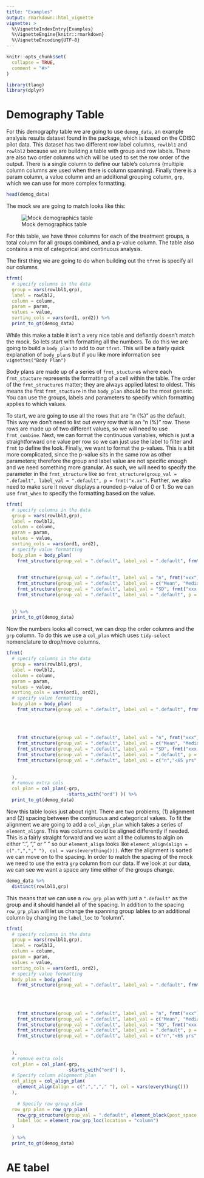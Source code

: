 ```yaml
---
title: "Examples"
output: rmarkdown::html_vignette
vignette: >
  %\VignetteIndexEntry{Examples}
  %\VignetteEngine{knitr::rmarkdown}
  %\VignetteEncoding{UTF-8}
---
```


```r
knitr::opts_chunk$set(
  collapse = TRUE,
  comment = "#>"
)
```

```r
library(tlang)
library(dplyr)
```

# Demography Table
For this demography table we are going to use `demog_data`, an example analysis results dataset found in the package, which is based on the CDISC pilot data. This dataset has two different row label columns, `rowlbl1` and `rowlbl2` because we are building a table with group and row labels. There are also two order columns which will be used to set the row order of the output. There is a single column to define our table's columns (multiple column columns are used when there is column spanning). Finally there is a param column, a value column and an additional grouping column, `grp`, which we can use for more complex formatting.

```r
head(demog_data)
```

The mock we are going to match looks like this:

![Mock demographics table](images/gt_readme.png)

For this table, we have three columns for each of the treatment groups, a total column for all groups combined, and a p-value column. The table also contains a mix of categorical and continuous analysis. 

The first thing we are going to do when building out the `tfrmt` is specify all our columns 
```r
tfrmt(
  # specify columns in the data
  group = vars(rowlbl1,grp),
  label = rowlbl2,
  column = column, 
  param = param,
  values = value,
  sorting_cols = vars(ord1, ord2)) %>% 
  print_to_gt(demog_data)
```

While this make a table it isn't a very nice table and defiantly doesn't match the mock. So lets start with formatting all the numbers. To do this we are going to build a `body_plan` to add to our `tfrmt`.  This will be a fairly quick explanation of `body_plan`s but if you like more information see `vignettes("Body Plan")` 

Body plans are made up of a series of `frmt_stucture`s where each `frmt_stucture` represents the formatting of a cell within the table. The order of the `frmt_structure`s matter; they are always applied latest to oldest. This means the first `frmt_stucture` in the `body_plan` should be the most generic. You can use the groups, labels and parameters to specify which formatting applies to which values.  

To start, we are going to use all the rows that are "n (%)" as the default. This way we don't need to list out every row that is an "n (%)" row. These rows are made up of two different values, so we will need to use `frmt_combine`. Next, we can format the continuous variables, which is just a straightforward one value per row so we can just use the label to filter and `frmt` to define the look. Finally, we want to format the p-values. This is a bit more complicated, since the p-value sits in the same row as other parameters; therefore the group and label value are not specific enough and we need something more granular. As such, we will need to specify the parameter in the `frmt_structure` like so `frmt_structure(group_val = ".default", label_val = ".default", p = frmt("x.xx")`. Further, we also need to make sure it never displays a rounded p-value of 0 or 1. So we can use `frmt_when` to specify the formatting based on the value. 
```r
tfrmt(
  # specify columns in the data
  group = vars(rowlbl1,grp),
  label = rowlbl2,
  column = column, 
  param = param,
  values = value,
  sorting_cols = vars(ord1, ord2),
  # specify value formatting 
  body_plan = body_plan(
    frmt_structure(group_val = ".default", label_val = ".default", frmt_combine("{n} ({pct} %)", 
                                                                                n = frmt("xxx"),
                                                                                pct = frmt("xx.x"))),
    frmt_structure(group_val = ".default", label_val = "n", frmt("xxx")),
    frmt_structure(group_val = ".default", label_val = c("Mean", "Median", "Min","Max"), frmt("xxx.x")),
    frmt_structure(group_val = ".default", label_val = "SD", frmt("xxx.xx")),
    frmt_structure(group_val = ".default", label_val = ".default", p = frmt_when(">0.99" ~ ">0.99",
                                                                                 "<0.001" ~ "<0.001",
                                                                                 TRUE ~ frmt("x.xxx", missing = "")))
  )) %>% 
  print_to_gt(demog_data)
```
Now the numbers looks all correct, we can drop the order columns and the `grp` column. To do this we use a `col_plan` which uses `tidy-select` nomenclature to drop/move columns. 

```r
tfrmt(
  # specify columns in the data
  group = vars(rowlbl1,grp),
  label = rowlbl2,
  column = column, 
  param = param,
  values = value,
  sorting_cols = vars(ord1, ord2),
  # specify value formatting 
  body_plan = body_plan(
    frmt_structure(group_val = ".default", label_val = ".default", frmt_combine("{n} {pct}", 
                                                                                n = frmt("xxx"),
                                                                                pct = frmt_when("==100" ~ "",
                                                                                                "==0" ~ "",
                                                                                                TRUE ~ frmt("(xx.x %)")))),
    frmt_structure(group_val = ".default", label_val = "n", frmt("xxx")),
    frmt_structure(group_val = ".default", label_val = c("Mean", "Median", "Min","Max"), frmt("xxx.x")),
    frmt_structure(group_val = ".default", label_val = "SD", frmt("xxx.xx")),
    frmt_structure(group_val = ".default", label_val = ".default", p = frmt("")),
    frmt_structure(group_val = ".default", label_val = c("n","<65 yrs","<12 months","<25"), p = frmt_when(">0.99" ~ ">0.99",
                                                                                 "<0.001" ~ "<0.001",
                                                                                 TRUE ~ frmt("x.xxx", missing = "")))
  ),
  # remove extra cols
  col_plan = col_plan(-grp, 
                      -starts_with("ord") )) %>% 
  print_to_gt(demog_data)
```

Now this table looks just about right. There are two problems, (1) alignment and (2) spacing between the continuous and categorical values. To fit the alignment we are going to add a `col_algn_plan` which takes a series of `element_align`s. This was columns could be aligned differently if needed. This is a fairly straight forward and we want all the columns to algin on either ".", "," or " " so our `element_align` looks like `element_align(align = c(".",","," "), col = vars(everything()))`. 
After the alignment is sorted we can move on to the spacing. In order to match the spacing of the mock we need to use the extra `grp` column from our data. If we look at our data, we can see we want a space any time either of the groups change. 
```r
demog_data %>% 
  distinct(rowlbl1,grp)
```
This means that we can use a `row_grp_plan` with just a `".default"` as the group and it should handel all of the spacing. In addition to the spacing `row_grp_plan` will let us change the spanning group lables to an additional column by changing the `label_loc` to "column". 

```r
tfrmt(
  # specify columns in the data
  group = vars(rowlbl1,grp),
  label = rowlbl2,
  column = column, 
  param = param,
  values = value,
  sorting_cols = vars(ord1, ord2),
  # specify value formatting 
  body_plan = body_plan(
    frmt_structure(group_val = ".default", label_val = ".default", frmt_combine("{n} {pct}", 
                                                                                n = frmt("xxx"),
                                                                                pct = frmt_when("==100" ~ "",
                                                                                                "==0" ~ "",
                                                                                                TRUE ~ frmt("(xx.x %)")))),
    frmt_structure(group_val = ".default", label_val = "n", frmt("xxx")),
    frmt_structure(group_val = ".default", label_val = c("Mean", "Median", "Min","Max"), frmt("xxx.x")),
    frmt_structure(group_val = ".default", label_val = "SD", frmt("xxx.xx")),
    frmt_structure(group_val = ".default", label_val = ".default", p = frmt("")),
    frmt_structure(group_val = ".default", label_val = c("n","<65 yrs","<12 months","<25"), p = frmt_when(">0.99" ~ ">0.99",
                                                                                 "<0.001" ~ "<0.001",
                                                                                 TRUE ~ frmt("x.xxx", missing = "")))
  ),
  # remove extra cols
  col_plan = col_plan(-grp, 
                      -starts_with("ord") ),
  # Specify column alignment plan
  col_align = col_align_plan(
    element_align(align = c(".",","," "), col = vars(everything()))
  ),
  
    # Specify row group plan
  row_grp_plan = row_grp_plan(
    row_grp_structure(group_val = ".default", element_block(post_space = " ")),
    label_loc = element_row_grp_loc(location = "column")
  )
  
  ) %>% 
  print_to_gt(demog_data)
```


# AE tabel 


